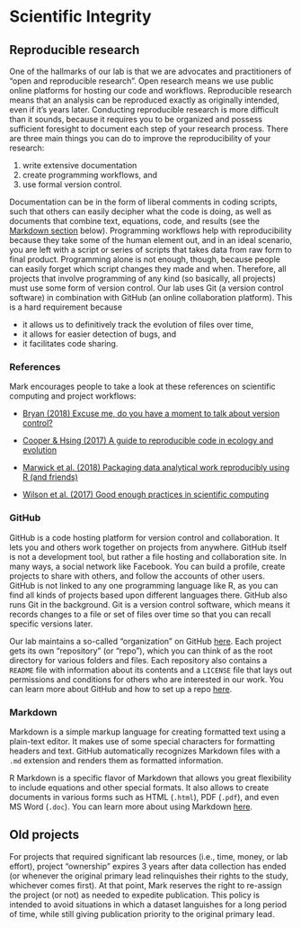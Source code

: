 # Scientific Integrity

## Reproducible research {#reproducible}

One of the hallmarks of our lab is that we are advocates and practitioners of "open and reproducible research". Open research means we use public online platforms for hosting our code and workflows. Reproducible research means that an analysis can be reproduced exactly as originally intended, even if it's years later. Conducting reproducible research is more difficult than it sounds, because it requires you to be organized and possess sufficient foresight to document each step of your research process. There are three main things you can do to improve the reproducibility of your research:

1) write extensive documentation  
2) create programming workflows, and
3) use formal version control.

Documentation can be in the form of liberal comments in coding scripts, such that others can easily decipher what the code is doing, as well as documents that combine text, equations, code, and results (see the [Markdown section](#markdown) below). Programming workflows help with reproducibility because they take some of the human element out, and in an ideal scenario, you are left with a script or series of scripts that takes data from raw form to final product. Programming alone is not enough, though, because people can easily forget which script changes they made and when. Therefore, all projects that involve programming of any kind (so basically, all projects) must use some form of version control. Our lab uses Git (a version control software) in combination with GitHub (an online collaboration platform). This is a hard requirement because

* it allows us to definitively track the evolution of files over time,  
* it allows for easier detection of bugs, and  
* it facilitates code sharing.

### References

Mark encourages people to take a look at these references on scientific computing and project workflows:

* [Bryan (2018) Excuse me, do you have a moment to talk about version control?](resources/Bryan_2018_version_control.pdf)

* [Cooper & Hsing (2017) A guide to reproducible code in ecology and evolution](resources/BES-guide-to-reproducible-code.pdf)

* [Marwick et al. (2018) Packaging data analytical work reproducibly using R (and friends)](resources/Marwick_et_al_2018_research_compendia.pdf)

* [Wilson et al. (2017) Good enough practices in scientific computing](resources/Wilson_et_al_2017_good_enough_computing.pdf)

### GitHub

GitHub is a code hosting platform for version control and collaboration. It lets you and others work together on projects from anywhere. GitHub itself is not a development tool, but rather a file hosting and collaboration site. In many ways, a social network like Facebook. You can build a profile, create projects to share with others, and follow the accounts of other users. GitHub is not linked to any one programming language like R, as you can find all kinds of projects based upon different languages there. GitHub also runs Git in the background. Git is a version control software, which means it records changes to a file or set of files over time so that you can recall specific versions later. 

Our lab maintains a so-called "organization" on GitHub [here](https://github.com/scheuerell-lab). Each project gets its own "repository" (or "repo"), which you can think of as the root directory for various folders and files. Each repository also contains a `README` file with information about its contents and a `LICENSE` file that lays out permissions and conditions for others who are interested in our work. You can learn more about GitHub and how to set up a repo [here](https://fish497.github.io/website/lectures/week_02/lec_04_intro_github.html).

### Markdown {#markdown}

Markdown is a simple markup language for creating formatted text using a plain-text editor. It makes use of some special characters for formatting headers and text. GitHub automatically recognizes Markdown files with a `.md` extension and renders them as formatted information.

R Markdown is a specific flavor of Markdown that allows you great flexibility to include equations and other special formats. It also allows to create documents in various forms such as HTML (`.html`), PDF (`.pdf`), and even MS Word (`.doc`). You can learn more about using Markdown [here](https://fish497.github.io/website/lectures/week_02/lec_04_intro_github.html#Markdown).

## Old projects

For projects that required significant lab resources (i.e., time, money, or lab effort), project "ownership" expires 3 years after data collection has ended (or whenever the original primary lead relinquishes their rights to the study, whichever comes first). At that point, Mark reserves the right to re-assign the project (or not) as needed to expedite publication. This policy is intended to avoid situations in which a dataset languishes for a long period of time, while still giving publication priority to the original primary lead. 


